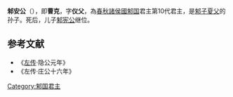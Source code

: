 '''邾安公'''（{{bd|？||前678年||catIdx=C}}），即'''曹克'''，字'''仪父'''，為[[春秋|春秋]][[諸侯國|諸侯國]][[邾国|邾国]]君主第10代君主，是[[邾子夏父|邾子夏父]]的孙子。死后，儿子[[邾宪公|邾宪公]]继位。

==参考文献==
*《[[左传|左传]]·隐公元年》
*《左传·庄公十六年》
{{start box}}
{{s-before|中间一世失考<br>上一代：[[邾子夏父|邾子夏父]]}}
{{s-title|[[春秋|春秋]][[邾国|邾国]]君主|？－前678年}}
{{s-after|[[邾宪公|邾宪公]]}}
{{end box}}

{{邾國君主}}
[[Category:邾国君主|Category:邾国君主]]